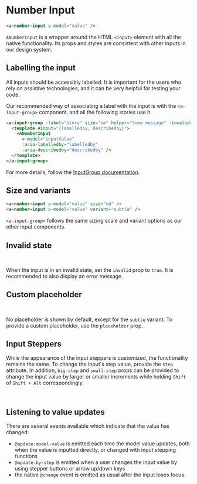 

<Meta of={NumberInputStories} />

# Number Input

```html
<a-number-input v-model="value" />
```

`ANumberInput` is a wrapper around the HTML `<input>` element with all the native functionality.
Its props and styles are consistent with other inputs in our design system.

<ArgTypes of={AInput} />

<ArgTypes of={NumberInputStories} />

## Labelling the input

All inputs should be accessibly labelled.
It is important for the users who rely on assistive technologies,
and it can be very helpful for testing your code.

Our recommended way of associating a label with the input is with the `<a-input-group>` component,
and all the following stories use it.

```html
<a-input-group :label="story" size="sm" helper="Some message" :invalid="!isValid">
  <template #input="{labelledby, describedby}">
    <ANumberInput
      v-model="inputValue"
      :aria-labelledby="labelledby"
      :aria-describedby="describedby" />
  </template>
</a-input-group>
```

For more details, follow the [InputGroup documentation](path=/docs/components-inputgroup--label).

## Size and variants

```html
<a-number-input v-model="value" size="md" />
<a-number-input v-model="value" variant="subtle" />
```

`<a-input-group>` follows the same sizing scale and variant options as our other input components.

<Canvas of={NumberInputStories.SizeSm} />
<Canvas of={NumberInputStories.SizeMd} />
<Canvas of={NumberInputStories.Subtle} />

## Invalid state

```html
<a-number-input v-model="value" :invalid="!isInputValid" />
```

When the input is in an invalid state, set the `invalid` prop to `true`.
It is recommended to also display an error message.

<Canvas of={NumberInputStories.Invalid} />

## Custom placeholder

```html
<a-number-input v-model="value" placeholder="custom placeholder" />
```

No placeholder is shown by default, except for the `subtle` variant.
To provide a custom placeholder, use the `placeholder` prop.

<Canvas of={NumberInputStories.CustomPlaceholder} />

## Input Steppers

While the appearance of the input steppers is customized, the functionality remains the same.
To change the input's step value, provide the `step` attribute.
In addition, `big-step` and `small-step` props can be provided to change the input value by
larger or smaller increments while holding `Shift` of `Shift + Alt` correspondingly.

```html
<a-number-input v-model="value" step="0.5" />
```

<Canvas of={NumberInputStories.StepUp} />

## Listening to value updates

There are several events available which indicate that the value has changed:

- `@update:model-value` is emitted each time the model value updates,
  both when the value is inputted directly, or changed with input stepping functions
- `@update:by-step` is emitted when a user changes the input value by using stepper buttons or arrow up/down keys
- the native `@change` event is emitted as usual after the input loses focus.
